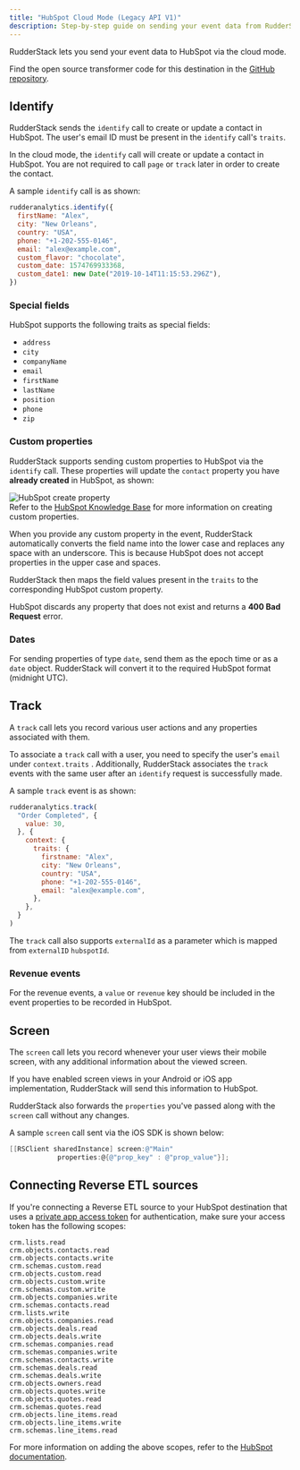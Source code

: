 ```yaml
---
title: "HubSpot Cloud Mode (Legacy API V1)"
description: Step-by-step guide on sending your event data from RudderStack to HubSpot using the legacy API.
---
```


RudderStack lets you send your event data to HubSpot via the <Link to="/destinations/rudderstack-connection-modes/#cloud-mode">cloud mode</Link>.

<div class="infoBlock">
Find the open source transformer code for this destination in the <a href="https://github.com/rudderlabs/rudder-transformer/tree/master/v0/destinations/hs">GitHub repository</a>.
</div>

## Identify

RudderStack sends the <Link to="/event-spec/standard-events/identify">`identify`</Link> call to create or update a contact in HubSpot. The user's email ID must be present in the `identify` call's `traits`.

In the cloud mode, the <code class="inline-code">identify</code> call will create or update a contact in HubSpot. You are not required to call <code class="inline-code">page</code> or <code class="inline-code">track</code> later in order to create the contact.

A sample `identify` call is as shown:

```javascript
rudderanalytics.identify({
  firstName: "Alex",
  city: "New Orleans",
  country: "USA",
  phone: "+1-202-555-0146",
  email: "alex@example.com",
  custom_flavor: "chocolate",
  custom_date: 1574769933368,
  custom_date1: new Date("2019-10-14T11:15:53.296Z"),
})
```

### Special fields

HubSpot supports the following traits as special fields:

- `address`
- `city`
- `companyName`
- `email`
- `firstName`
- `lastName`
- `position`
- `phone`
- `zip`

### Custom properties

RudderStack supports sending custom properties to HubSpot via the `identify` call. These properties will update the `contact` property you have **already created** in HubSpot, as shown:

<img src="../../assets/event-stream-destinations/hubspot-create-property.png" alt="HubSpot create property" />

<div class="infoBlock">
Refer to the <a href="https://knowledge.hubspot.com/crm-setup/manage-your-properties">HubSpot Knowledge Base</a> for more information on creating custom properties.
</div>

When you provide any custom property in the event, RudderStack automatically converts the field name into the lower case and replaces any space with an underscore. This is because HubSpot does not accept properties in the upper case and spaces.

RudderStack then maps the field values present in the `traits` to the corresponding HubSpot custom property.

<div class="warningBlock">
HubSpot discards any property that does not exist and returns a <strong>400 Bad Request</strong> error.
</div>

### Dates

For sending properties of type `date`, send them as the epoch time or as a `date` object. RudderStack will convert it to the required HubSpot format (midnight UTC).

## Track

A <Link to="/event-spec/standard-events/track/">`track`</Link> call lets you record various user actions and any properties associated with them.

To associate a `track` call with a user, you need to specify the user's `email` under `context.traits` . Additionally, RudderStack associates the `track` events with the same user after an `identify` request is successfully made.

A sample `track` event is as shown:

```javascript
rudderanalytics.track(
  "Order Completed", {
    value: 30,
  }, {
    context: {
      traits: {
        firstname: "Alex",
        city: "New Orleans",
        country: "USA",
        phone: "+1-202-555-0146",
        email: "alex@example.com",
      },
    },
  }
)
```

The `track` call also supports <Link to="https://legacydocs.hubspot.com/docs/methods/enterprise_events/http_api#:~:text=%26favorite_color%3Dorange-,External%20id,-%26id%3D%7Bvalue%7D">`externalId`</Link> as a parameter which is mapped from `externalID` `hubspotId`.

### Revenue events

For the revenue events, a `value` or `revenue` key should be included in the event properties to be recorded in HubSpot.

## Screen

The <Link to="/event-spec/standard-events/screen/">`screen`</Link> call lets you record whenever your user views their mobile screen, with any additional information about the viewed screen.

If you have enabled screen views in your <Link to="/sources/event-streams/sdks/rudderstack-android-sdk/">Android</Link> or <Link to="/sources/event-streams/sdks/rudderstack-ios-sdk/">iOS</Link> app implementation, RudderStack will send this information to HubSpot.

RudderStack also forwards the `properties` you've passed along with the `screen` call without any changes.

A sample `screen` call sent via the iOS SDK is shown below:

```objectivec
[[RSClient sharedInstance] screen:@"Main"
            properties:@{@"prop_key" : @"prop_value"}];
```

## Connecting Reverse ETL sources

If you're connecting a <Link to="/sources/reverse-etl/">Reverse ETL</Link> source to your HubSpot destination that uses a <a href="https://developers.hubspot.com/docs/api/intro-to-auth#private-app-access-tokens">private app access token</a> for authentication, make sure your access token has the following scopes:

```
crm.lists.read
crm.objects.contacts.read
crm.objects.contacts.write
crm.schemas.custom.read
crm.objects.custom.read
crm.objects.custom.write
crm.schemas.custom.write
crm.objects.companies.write
crm.schemas.contacts.read
crm.lists.write
crm.objects.companies.read
crm.objects.deals.read
crm.objects.deals.write
crm.schemas.companies.read
crm.schemas.companies.write
crm.schemas.contacts.write
crm.schemas.deals.read
crm.schemas.deals.write
crm.objects.owners.read
crm.objects.quotes.write
crm.objects.quotes.read
crm.schemas.quotes.read
crm.objects.line_items.read
crm.objects.line_items.write
crm.schemas.line_items.read
```

<div class="infoBlock">
For more information on adding the above scopes, refer to the <a href="https://developers.hubspot.com/docs/api/migrate-an-api-key-integration-to-a-private-app#create-a-new-private-app">HubSpot documentation</a>.
</div>